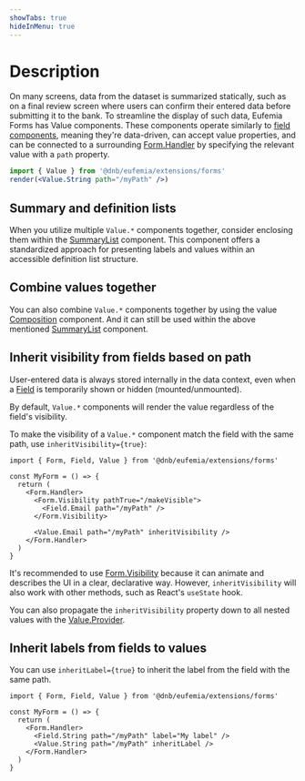 ```yaml
---
showTabs: true
hideInMenu: true
---
```



# Description

On many screens, data from the dataset is summarized statically, such as on a final review screen where users can confirm their entered data before submitting it to the bank. To streamline the display of such data, Eufemia Forms has Value components. These components operate similarly to [field components](/uilib/extensions/forms/all-fields/), meaning they're data-driven, can accept value properties, and can be connected to a surrounding [Form.Handler](/uilib/extensions/forms/Form/Handler) by specifying the relevant value with a `path` property.

```jsx
import { Value } from '@dnb/eufemia/extensions/forms'
render(<Value.String path="/myPath" />)
```

## Summary and definition lists

When you utilize multiple `Value.*` components together, consider enclosing them within the [SummaryList](/uilib/extensions/forms/Value/SummaryList/) component. This component offers a standardized approach for presenting labels and values within an accessible definition list structure.

<SummaryList />

## Combine values together

You can also combine `Value.*` components together by using the value [Composition](/uilib/extensions/forms/Value/Composition/) component. And it can still be used within the above mentioned [SummaryList](/uilib/extensions/forms/Value/SummaryList/) component.

<Composition />

## Inherit visibility from fields based on path

User-entered data is always stored internally in the data context, even when a [Field](/uilib/extensions/forms/all-fields/) is temporarily shown or hidden (mounted/unmounted).

By default, `Value.*` components will render the value regardless of the field's visibility.

To make the visibility of a `Value.*` component match the field with the same path, use `inheritVisibility={true}`:

```tsx
import { Form, Field, Value } from '@dnb/eufemia/extensions/forms'

const MyForm = () => {
  return (
    <Form.Handler>
      <Form.Visibility pathTrue="/makeVisible">
        <Field.Email path="/myPath" />
      </Form.Visibility>

      <Value.Email path="/myPath" inheritVisibility />
    </Form.Handler>
  )
}
```

It's recommended to use [Form.Visibility](/uilib/extensions/forms/Form/Visibility/) because it can animate and describes the UI in a clear, declarative way. However, `inheritVisibility` will also work with other methods, such as React's `useState` hook.

You can also propagate the `inheritVisibility` property down to all nested values with the [Value.Provider](/uilib/extensions/forms/Form/Visibility/).

## Inherit labels from fields to values

You can use `inheritLabel={true}` to inherit the label from the field with the same path.

```tsx
import { Form, Field, Value } from '@dnb/eufemia/extensions/forms'

const MyForm = () => {
  return (
    <Form.Handler>
      <Field.String path="/myPath" label="My label" />
      <Value.String path="/myPath" inheritLabel />
    </Form.Handler>
  )
}
```
